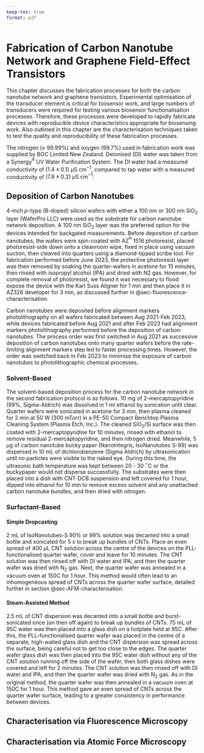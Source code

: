 ```yaml
---
keep-tex: true
format: pdf
---
```


# Fabrication of Carbon Nanotube Network and Graphene Field-Effect Transistors {#sec-fabrication}

This chapter discusses the fabrication processes for both the carbon nanotube network and graphene transistors. Experimental optimisation of the transducer element is critical for biosensor work, and large numbers of transducers were required for testing various biosensor functionalisation processes. Therefore, these processes were developed to rapidly fabricate devices with reproducible device characteristics appropriate for biosensing work. Also outlined in this chapter are the characterisation techniques taken to test the quality and reproducibility of these fabrication processes. 

The nitrogen ($\geq$ 99.99%) and oxygen (99.7%) used in fabrication work  was supplied by BOC Limited New Zealand. Deionised (DI) water was taken from a Synergy$^\circledR$ UV Water Purification System. The DI water had a measured conductivity of $(1.4\pm0.1)\textrm{ } \mu \textrm{S cm}^{-1}$, compared to tap water with a measured conductivity of $(7.8\pm0.2)\textrm{ } \mu \textrm{S cm}^{-1}$.

## Deposition of Carbon Nanotubes

4-inch $p$-type (B-doped) silicon wafers with either a 100 nm or 300 nm SiO$_2$ layer (WaferPro LLC) were used as the substrate for carbon nanotube network deposition. A 100 nm SiO$_2$ layer was the preferred option for the devices intended for backgated measurements. Before deposition of carbon nanotubes, the wafers were spin-coated with AZ$^\circledR$ 1518 photoresist, placed photoresist-side down onto a cleanroom wipe, fixed in place using vacuum suction, then cleaved into quarters using a diamond-tipped scribe tool. For fabrication performed before June 2023, the protective photoresist layer was then removed by soaking the quarter-wafers in acetone for 15 minutes, then rinsed with isopropyl alcohol (IPA) and dried with N2 gas. However, for complete removal of photoresist, we found it was necessary to flood expose the device with the Karl Suss Aligner for 1 min and then place it in AZ326 developer for 3 min, as discussed further in @sec-fluorescence-characterisation. 

Carbon nanotubes were deposited before alignment markers photolithography on all wafers fabricated between Aug 2021-Feb 2023, while devices fabricated before Aug 2021 and after Feb 2023 had alignment markers photolithography performed before the deposition of carbon nanotubes. The process order was first switched in Aug 2021 as successive deposition of carbon nanotubes onto many quarter wafers before the rate-limiting alignment markers step led to faster processing times. However, the order was switched back in Feb 2023 to minimise the exposure of carbon nanotubes to photolithographic chemical processes.

### Solvent-Based

The solvent-based deposition process for the carbon nanotube network in the second fabrication protocol is as follows. 10 mg of 2-mercaptopyridine (99%, Sigma-Aldrich) was dissolved in 1 ml ethanol by sonication until clear. Quarter wafers were sonicated in acetone for 3 min, then plasma cleaned for 2 min at 50 W (300 mTorr) in a PE-50 Compact Benchtop Plasma Cleaning System (Plasma Etch, Inc.). The cleaned SiO$_2$/Si surface was then coated with 2-mercaptopyridine for 10 minutes, rinsed with ethanol to remove residual $2$-mercaptopyridine, and then nitrogen dried. Meanwhile, 5 $\mu$g of carbon nanotube bucky paper (NanoIntegris, IsoNanotubes S-99) was dispersed in 10 mL of dichlorobenzene (Sigma Aldrich) by ultrasonication until no particles were visible to the naked eye. During this time, the ultrasonic bath temperature was kept between 20 - 30 $^\circ$C or the buckypaper would not disperse successfully. The substrates were then placed into a dish with CNT-DCB suspension and left covered for 1 hour, dipped into ethanol for 10 min to remove excess solvent and any unattached carbon nanotube bundles, and then dried with nitrogen. 

### Surfactant-Based

#### Simple Dropcasting {.unnumbered}

2 mL of IsoNanotubes-S 90% or 99% solution  was decanted into a small bottle and sonicated for 5 s to break up bundles of CNTs. Place an even spread of 400 $\mu$L CNT solution across the centre of the devices on the PLL-functionalised quarter wafer, cover and leave for 10 minutes. The CNT solution was then rinsed off with DI water and IPA, and then the quarter wafer was dried with N$_2$ gas. Next, the quarter wafer was annealed in a vacuum oven at 150\textdegree C for 1 hour. This method would often lead to an inhomogeneous spread of CNTs across the quarter wafer surface, detailed further in section @sec-AFM-characterisation.

#### Steam-Assisted Method {.unnumbered}

2.5 mL of CNT dispersion was decanted into a small bottle and burst-sonicated once (on then off again) to break up bundles of CNTs. 75 mL of 95\textdegree C water was then placed into a glass dish on a hotplate held at 95\textdegree C. After this, the PLL-functionalised quarter wafer was placed in the centre of a separate, high-walled glass dish and the CNT dispersion was spread across the surface, being careful not to get too close to the edges. The quarter wafer glass dish was then placed into the 95\textdegree C water dish without any of the CNT solution running off the side of the wafer, then both glass dishes were covered and left for 2 minutes. The CNT solution was then rinsed off with DI water and IPA, and then the quarter wafer was dried with N$_2$ gas. As in the original method, the quarter wafer was then annealed in a vacuum oven at 150\textdegree C for 1 hour. This method gave an even spread of CNTs across the quarter wafer surface, leading to a greater consistency in performance between devices.

##	Characterisation via Fluorescence Microscopy {#sec-fluorescence-characterisation}

##	Characterisation via Atomic Force Microscopy {#sec-AFM-characterisation}